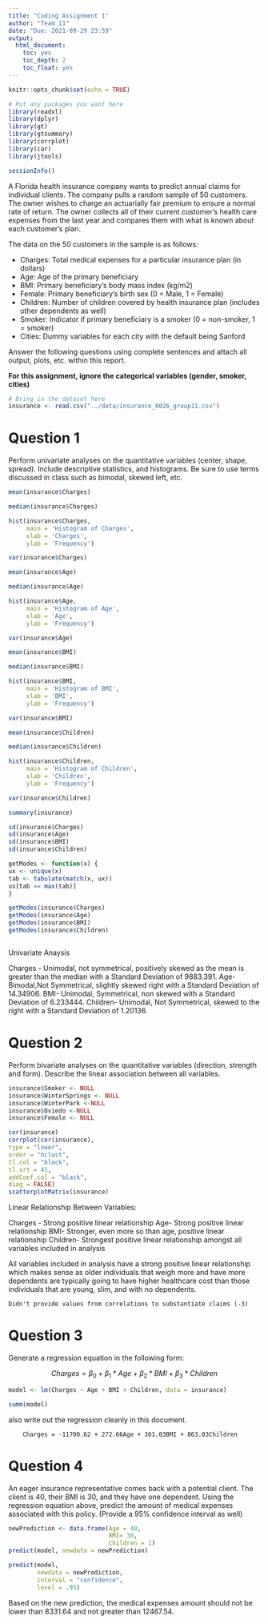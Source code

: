 ```yaml
---
title: "Coding Assignment 1"
author: "Team 11"
date: "Due: 2021-09-29 23:59"
output:
  html_document:
    toc: yes
    toc_depth: 2
    toc_float: yes
---
```


```r
knitr::opts_chunk$set(echo = TRUE)
```

```r
# Put any packages you want here
library(readxl)
library(dplyr) 
library(gt) 
library(gtsummary) 
library(corrplot) 
library(car) 
library(jtools)

sessionInfo()
```


A Florida health insurance company wants to predict annual claims for individual clients. The company pulls a random sample of 50 customers. The owner wishes to charge an actuarially fair premium to ensure a normal rate of return. The owner collects all of their current customer’s health care expenses from the last year and compares them with what is known about each customer’s plan. 

The data on the 50 customers in the sample is as follows:

-	Charges: Total medical expenses for a particular insurance plan (in dollars)
-	Age: Age of the primary beneficiary
-	BMI: Primary beneficiary’s body mass index (kg/m2)
-	Female: Primary beneficiary’s birth sex (0 = Male, 1 = Female)
-	Children: Number of children covered by health insurance plan (includes other dependents as well)
-	Smoker: Indicator if primary beneficiary is a smoker (0 = non-smoker, 1 = smoker)
-	Cities: Dummy variables for each city with the default being Sanford

Answer the following questions using complete sentences and attach all output, plots, etc. within this report.


**For this assignment, ignore the categorical variables (gender, smoker, cities)**

```r
# Bring in the dataset here
insurance <- read.csv("../data/insurance_0026_group11.csv")


```



# Question 1

Perform univariate analyses on the quantitative variables (center, shape, spread). Include descriptive statistics, and histograms. Be sure to use terms discussed in class such as bimodal, skewed left, etc.

```r
mean(insurance$Charges)

median(insurance$Charges)

hist(insurance$Charges, 
     main = 'Histogram of Charges',
     xlab = 'Charges',
     ylab = 'Frequency')

var(insurance$Charges)

mean(insurance$Age)

median(insurance$Age)

hist(insurance$Age, 
     main = 'Histogram of Age',
     xlab = 'Age',
     ylab = 'Frequency')

var(insurance$Age)

mean(insurance$BMI)

median(insurance$BMI)

hist(insurance$BMI,
     main = 'Histogram of BMI',
     xlab = 'BMI',
     ylab = 'Frequency')

var(insurance$BMI)

mean(insurance$Children)

median(insurance$Children)

hist(insurance$Children,
     main = 'Histogram of Children',
     xlab = 'Children',
     ylab = 'Frequency')

var(insurance$Children)

summary(insurance)

sd(insurance$Charges)
sd(insurance$Age)
sd(insurance$BMI)
sd(insurance$Children)

getModes <- function(x) {
ux <- unique(x)
tab <- tabulate(match(x, ux))
ux[tab == max(tab)]
}

getModes(insurance$Charges)
getModes(insurance$Age)
getModes(insurance$BMI)
getModes(insurance$Children)



```
Univariate Anaysis

Charges - Unimodal, not symmetrical, positively skewed as the mean is greater than the median with a Standard Deviation of 9883.391.
Age- Bimodal,Not Symmetrical, slightly skewed right with a Standard Deviation of 14.34906.
BMI- Unimodal, Symmetrical, non skewed with a Standard Deviation of 6.233444.
Children- Unimodal, Not Symmetrical, skewed to the right with a Standard Deviation of 1.20136.




# Question 2

Perform bivariate analyses on the quantitative variables (direction, strength and form). Describe the linear association between all variables. 

```r
insurance$Smoker <- NULL
insurance$WinterSprings <- NULL
insurance$WinterPark <-NULL
insurance$Oviedo <-NULL
insurance$Female <- NULL

cor(insurance)
corrplot(cor(insurance),
type = "lower",
order = "hclust",
tl.col = "black",
tl.srt = 45,
addCoef.col = "black",
diag = FALSE)
scatterplotMatrix(insurance)

```
Linear Relationship Between Variables:

Charges - Strong positive linear relationship
Age- Strong positive linear relationship
BMI- Stronger, even more so than age, positive linear relationship
Children- Strongest positive linear relationship amongst all variables included in analysis


All variables included in analysis have a strong positive linear relationship which makes sense as older individuals that weigh more and have more dependents are typically going to have higher healthcare cost than those individuals that are young, slim, and with no dependents. 

`Didn't provide values from correlations to substantiate claims (-3)`

# Question 3

Generate a regression equation in the following form:

$$Charges = \beta_{0}+\beta_{1}*Age+\beta_{2}*BMI+\beta_{3}*Children$$

```r
model <- lm(Charges ~ Age + BMI + Children, data = insurance)

summ(model)
```

also write out the regression cleanly in this document.

        Charges = -11700.62 + 272.66Age + 361.03BMI + 863.03Children

# Question 4

An eager insurance representative comes back with a potential client. The client is 40, their BMI is 30, and they have one dependent. Using the regression equation above, predict the amount of medical expenses associated with this policy. (Provide a 95% confidence interval as well)


```r
newPrediction <- data.frame(Age = 40,
                            BMI= 30,
                            Children = 1)
predict(model, newdata = newPrediction)

predict(model, 
        newdata = newPrediction, 
        interval = "confidence",
        level = .95)

```



Based on the new prediction, the medical expenses amount should not be lower than 8331.64 and not greater than 12467.54.